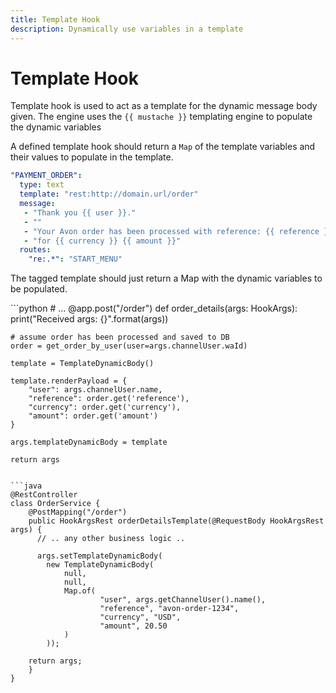```yaml
---
title: Template Hook
description: Dynamically use variables in a template
---
```


# Template Hook
Template hook is used to act as a template for the dynamic message body given. The engine uses the `{{ mustache }}` templating
engine to populate the dynamic variables

A defined template hook should return a `Map` of the template variables and their values to populate in the template.

```yaml
"PAYMENT_ORDER":
  type: text
  template: "rest:http://domain.url/order"
  message:
   - "Thank you {{ user }}."
   - ""
   - "Your Avon order has been processed with reference: {{ reference }}"
   - "for {{ currency }} {{ amount }}"
  routes:
    "re:.*": "START_MENU"
```

The tagged template should just return a Map with the dynamic variables to be populated.


<CodeGroup title="Hook: template">
```python
# ...
@app.post("/order")
def order_details(args: HookArgs):
    print("Received args: {}".format(args))

    # assume order has been processed and saved to DB
    order = get_order_by_user(user=args.channelUser.waId)

    template = TemplateDynamicBody()

    template.renderPayload = {
        "user": args.channelUser.name,
        "reference": order.get('reference'),
        "currency": order.get('currency'),
        "amount": order.get('amount')
    }

    args.templateDynamicBody = template

    return args
```

```java
@RestController
class OrderService {
    @PostMapping("/order")
    public HookArgsRest orderDetailsTemplate(@RequestBody HookArgsRest args) {
      // .. any other business logic ..

      args.setTemplateDynamicBody(
        new TemplateDynamicBody(
            null,
            null,
            Map.of(
                    "user", args.getChannelUser().name(),
                    "reference", "avon-order-1234",
                    "currency", "USD",
                    "amount", 20.50
            )
        ));

    return args;
    }
}
```
</CodeGroup>


